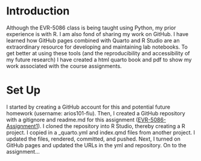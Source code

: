 # Introduction {.unnumbered}

Although the EVR-5086 class is being taught using Python, my prior experience is with R. I am also fond of sharing my work on GitHub. I have learned how GitHub pages combined with Quarto and R Studio are an extraordinary resource for developing and maintaining lab notebooks. To get better at using these tools (and the reproducibility and accessibility of my future research) I have created a html quarto book and pdf to show my work associated with the course assignments.

# Set Up {.unnumbered}

I started by creating a GitHub account for this and potential future homework (username: arios101-fiu). Then, I created a GitHub repository with a gitignore and readme.md for this assignment ([EVR-5086-Assignment1](https://github.com/arios101-fiu/EVR-5086-Assignement1)). I cloned the repository into R Studio, thereby creating a R project. I copied in a \_quarto.yml and index.qmd files from another project. I updated the files, rendered, committed, and pushed. Next, I turned on GitHub pages and updated the URLs in the yml and repository. On to the assignment...
